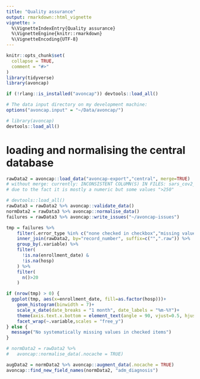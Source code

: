 ```yaml
---
title: "Quality assurance"
output: rmarkdown::html_vignette
vignette: >
  %\VignetteIndexEntry{Quality assurance}
  %\VignetteEngine{knitr::rmarkdown}
  %\VignetteEncoding{UTF-8}
---
```


```r
knitr::opts_chunk$set(
  collapse = TRUE,
  comment = "#>"
)
library(tidyverse)
library(avoncap)
```

```r

if (!rlang::is_installed("avoncap")) devtools::load_all()

# The data input directory on my development machine:
options("avoncap.input" = "~/Data/avoncap/")

# library(avoncap)
devtools::load_all()

```

# loading and normalising the central database

```r
rawData2 = avoncap::load_data("avoncap-export","central", merge=TRUE)
# without merge: currently: INCONSISTENT COLUMN(S) IN FILES: sars_cov2_antigen
# due to the fact it is mostly a numeric but some values ">250"

# devtools::load_all()
rawData3 = rawData2 %>% avoncap::validate_data() 
normData2 = rawData3 %>% avoncap::normalise_data()
failures = rawData3 %>% avoncap::write_issues("~/avoncap-issues")
```

```r
tmp = failures %>% 
    filter(.error_type %in% c("none checked in checkbox","missing value")) %>% 
    inner_join(rawData2, by="record_number", suffix=c("",".raw")) %>%
    group_by(.variable) %>%
    filter(
      !is.na(enrollment_date) &
      !is.na(hosp)
    ) %>%
    filter(
      n()>20
    )

if (nrow(tmp) > 0) {
  ggplot(tmp, aes(x=enrollment_date, fill=as.factor(hosp)))+
    geom_histogram(binwidth = 7)+
    scale_x_date(date_breaks = "1 month", date_labels = "%m-%Y")+
    theme(axis.text.x.bottom = element_text(angle = 90, vjust=0.5, hjust=1))+
    facet_wrap(~.variable,scales = "free_y")
} else {
  message("No systematically missing values in checked items")
}
```


```r

# normData2 = rawData2 %>% 
#   avoncap::normalise_data(.nocache = TRUE)

augData2 = normData2 %>% avoncap::augment_data(.nocache = TRUE)
avoncap::find_new_field_names(normData2, "adm_diagnosis")

```
